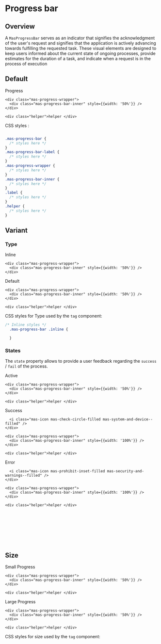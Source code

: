 
<Meta title="Components / Indicators / Progress bar" />

# Progress bar

## Overview

A `MasProgressBar` serves as an indicator that signifies the acknowledgment of the user's request and signifies that the application is actively advancing towards fulfilling the requested task. These visual elements are designed to keep users informed about the current state of ongoing processes, provide estimates for the duration of a task, and indicate when a request is in the process of execution

## Default

<Canvas>
  <div class="mas-progress-bar active">
    <div class="mas-progress-bar-label">
      <div class="label">Progress</div>
    </div>

    <div class="mas-progress-wrapper">
      <div class="mas-progress-bar-inner" style={{width: '50%'}} />
    </div>

    <div class="helper">helper </div>
  </div>
</Canvas>

CSS styles :

```css

.mas-progress-bar {
  /* styles here */
}
.mas-progress-bar-label {
  /* styles here */
}
.mas-progress-wrapper {
  /* styles here */
}
.mas-progress-bar-inner {
  /* styles here */
}
.label {
  /* styles here */
}
.helper {
  /* styles here */
}
```

## Variant

### Type

<Canvas>
  <div class="mas-progress-bar active inline">
    <div class="mas-progress-bar-label">
      <div class="label">Inline</div>
    </div>

    <div class="mas-progress-wrapper">
      <div class="mas-progress-bar-inner" style={{width: '50%'}} />
    </div>
  </div>
</Canvas>

<Canvas>
  <div class="mas-progress-bar active">
    <div class="mas-progress-bar-label">
      <div class="label">Default</div>
    </div>

    <div class="mas-progress-wrapper">
      <div class="mas-progress-bar-inner" style={{width: '50%'}} />
    </div>

    <div class="helper">helper </div>
  </div>
</Canvas>

CSS styles for Type used by the `tag` component:

```css
/* Inline styles */
  .mas-progress-bar .inline {

  }
```

### States

The `state` property allows to provide a user feedback regarding the `success` / `fail` of the process.

<Canvas>
  <div class="mas-progress-bar active">
    <div class="mas-progress-bar-label">
      <div class="label">Active</div>
    </div>

    <div class="mas-progress-wrapper">
      <div class="mas-progress-bar-inner" style={{width: '50%'}} />
    </div>

    <div class="helper">helper </div>
  </div>
</Canvas>

<Canvas>
  <div class="mas-progress-bar success">
    <div class="mas-progress-bar-label">
      <div class="label">Success</div>

      <i class="mas-icon mas-check-circle-filled mas-system-and-device--filled" />
    </div>

    <div class="mas-progress-wrapper">
      <div class="mas-progress-bar-inner" style={{width: '100%'}} />
    </div>

    <div class="helper">helper </div>
  </div>
</Canvas>

<Canvas>
  <div class="mas-progress-bar error">
    <div class="mas-progress-bar-label">
      <div class="label">Error</div>

      <i class="mas-icon mas-prohibit-inset-filled mas-security-and-warnings--filled" />
    </div>

    <div class="mas-progress-wrapper">
      <div class="mas-progress-bar-inner" style={{width: '100%'}} />
    </div>

    <div class="helper">helper </div>
  </div>
</Canvas>

```css
/* States styles */
  .mas-progress-bar .success {

  }
  .mas-progress-bar .error {

  }
```

## Size

<Canvas>
  <div class="mas-progress-bar active small">
    <div class="mas-progress-bar-label">
      <div class="label">Small Progress</div>
    </div>

    <div class="mas-progress-wrapper">
      <div class="mas-progress-bar-inner" style={{width: '50%'}} />
    </div>

    <div class="helper">helper </div>
  </div>
</Canvas>

<Canvas>
  <div class="mas-progress-bar active">
    <div class="mas-progress-bar-label">
      <div class="label">Large Progress</div>
    </div>

    <div class="mas-progress-wrapper">
      <div class="mas-progress-bar-inner" style={{width: '50%'}} />
    </div>

    <div class="helper">helper </div>
  </div>
</Canvas>

CSS styles for size used by the `tag` component:

```css
/* Size styles */
.mas-progress-bar .small {
  /* Small size styles here */
}
```
